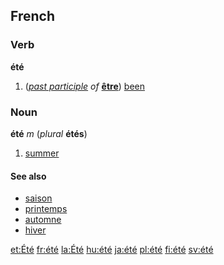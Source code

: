 ==French==
===Verb===
'''été'''
#(''[[past participle]] of'' '''[[être]]''') [[been]]

===Noun===
'''été''' ''m'' (''plural'' '''étés''')

#[[summer]]

====See also====
*[[saison]]
*[[printemps]]
*[[automne]]
*[[hiver]]

[[et:Été]]
[[fr:été]]
[[la:Été]]
[[hu:été]]
[[ja:été]]
[[pl:été]]
[[fi:été]]
[[sv:été]]